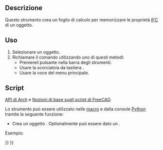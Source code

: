 <languages/>

<div class="mw-translate-fuzzy">
{{Docnav/it
|[[Arch_3Views/it|3 Viste da mesh]]
|[[Arch_ToggleSubs/it|Attiva/Disattiva sotto-componenti]]
|[[Arch_Workbench/it|Arch]]
|IconL=Arch_3Views.svg
|IconR=Arch_ToggleSubs.svg
|IconC=Workbench_Arch.svg
}}
</div>

{{VeryImportantMessage|THIS COMMAND IS PART OF THE INTEGRATED [[BIM_Workbench|BIM WORKBENCH]] IN V1.0<br>
This page has been updated for that version.}}

<div class="mw-translate-fuzzy">
{{GuiCommand/it
|Name=Arch IfcSpreadsheet
|Name/it=Crea foglio di calcolo Ifc
|MenuLocation=Arch → Utilità → Crea foglio di calcolo Ifc...
|Workbenches=[[Arch_Workbench/it|Arch]]
|Shortcut={{KEY|I}} {{KEY|P}}
|SeeAlso=[[Arch_IFC/it|File IFC]], [[Arch_IfcExplorer/it|Esplora Ifc]]
}}
</div>

<span id="Description"></span>
== Descrizione ==

Questo strumento crea un foglio di calcolo per memorizzare le proprietà [[Arch IFC/it|IFC]] di un oggetto.

<span id="Usage"></span>
== Uso ==

<div class="mw-translate-fuzzy">
# Selezionare un oggetto.
# Richiamare il comando utilizzando uno di questi metodi: 
#* Premereil pulsante {{Button|[[Image:Arch_IfcSpreadsheet.svg|16px]] Crea un foglio di calcolo IFC}} nella barra degli strumenti.
#* Usare la scorciatoia da tastiera {{KEY|I}} {{KEY|P}}.
#* Usare la voce {{MenuCommand|Arch → Utilità → [[Image:Arch_IfcSpreadsheet.svg|16px]] Crea un foglio di calcolo IFC}} del menu principale.
</div>

<span id="Scripting"></span>
==Script==

{{Emphasis|Vedere anche:}} [[Arch_API/it|API di Arch]] e [[FreeCAD_Scripting_Basics/it|Nozioni di base sugli script di FreeCAD]].

Lo strumento può essere utilizzato nelle [[Macros/it|macro]] e dalla console [[Python/it|Python]] tramite la seguente funzione:
{{Code|code=
spreadsheet = makeIfcSpreadsheet(archobj=None)
}}

* Crea un oggetto {{incode|spreadsheet}}. Optionalmente può essere dato un {{incode|archobj}}.

Esempio:
{{Code|code=
import FreeCAD, Draft, Arch

Line = Draft.makeWire([FreeCAD.Vector(0, 0, 0), FreeCAD.Vector(2000, 2000, 0)])
Wall = Arch.makeWall(Line, width=150, height=3000)
FreeCAD.ActiveDocument.recompute()

spreadsheet = Arch.makeIfcSpreadsheet(Wall)
}}


<div class="mw-translate-fuzzy">
{{Docnav/it
|[[Arch_3Views/it|3 Viste da mesh]]
|[[Arch_ToggleSubs/it|Attiva/Disattiva sotto-componenti]]
|[[Arch_Workbench/it|Arch]]
|IconL=Arch_3Views.svg
|IconR=Arch_ToggleSubs.svg
|IconC=Workbench_Arch.svg
}}
</div>

{{BIM_Tools_navi{{#translation:}}}}
{{Userdocnavi{{#translation:}}}}